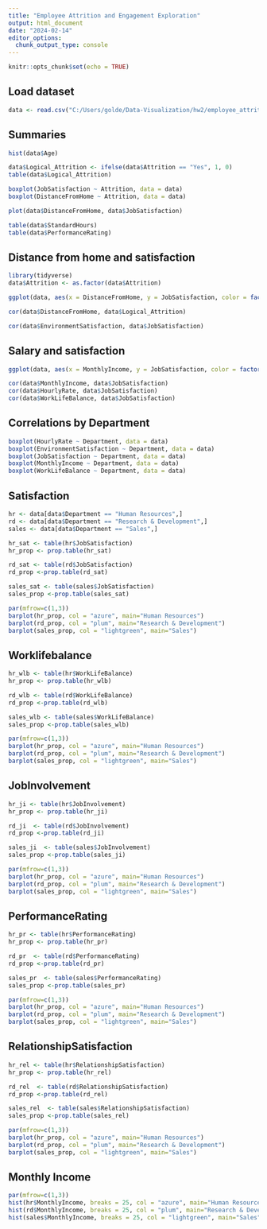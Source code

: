 ---
title: "Employee Attrition and Engagement Exploration"
output: html_document
date: "2024-02-14"
editor_options: 
  chunk_output_type: console
---

```{r setup, include=FALSE}
knitr::opts_chunk$set(echo = TRUE)
```

## Load dataset


```{r cars}
data <- read.csv("C:/Users/golde/Data-Visualization/hw2/employee_attrition_and_engagement.csv")

```

## Summaries

```{r}
hist(data$Age)

data$Logical_Attrition <- ifelse(data$Attrition == "Yes", 1, 0)
table(data$Logical_Attrition)

boxplot(JobSatisfaction ~ Attrition, data = data)
boxplot(DistanceFromHome ~ Attrition, data = data)

plot(data$DistanceFromHome, data$JobSatisfaction)

table(data$StandardHours)
table(data$PerformanceRating)
```

## Distance from home and satisfaction
```{r}
library(tidyverse)
data$Attrition <- as.factor(data$Attrition)

ggplot(data, aes(x = DistanceFromHome, y = JobSatisfaction, color = factor(Attrition))) + geom_jitter() 

cor(data$DistanceFromHome, data$Logical_Attrition)

cor(data$EnvironmentSatisfaction, data$JobSatisfaction)
```

## Salary and satisfaction
```{r}
ggplot(data, aes(x = MonthlyIncome, y = JobSatisfaction, color = factor(Attrition))) + geom_jitter() 

cor(data$MonthlyIncome, data$JobSatisfaction)
cor(data$HourlyRate, data$JobSatisfaction)
cor(data$WorkLifeBalance, data$JobSatisfaction)
```

## Correlations by Department
```{r}
boxplot(HourlyRate ~ Department, data = data)
boxplot(EnvironmentSatisfaction ~ Department, data = data)
boxplot(JobSatisfaction ~ Department, data = data)
boxplot(MonthlyIncome ~ Department, data = data)
boxplot(WorkLifeBalance ~ Department, data = data)
```

## Satisfaction
```{r}
hr <- data[data$Department == "Human Resources",]
rd <- data[data$Department == "Research & Development",]
sales <- data[data$Department == "Sales",]

hr_sat <- table(hr$JobSatisfaction)
hr_prop <- prop.table(hr_sat)

rd_sat <- table(rd$JobSatisfaction)
rd_prop <-prop.table(rd_sat)

sales_sat <- table(sales$JobSatisfaction)
sales_prop <-prop.table(sales_sat)

par(mfrow=c(1,3))
barplot(hr_prop, col = "azure", main="Human Resources")
barplot(rd_prop, col = "plum", main="Research & Development")
barplot(sales_prop, col = "lightgreen", main="Sales")
```

## Worklifebalance
```{r}
hr_wlb <- table(hr$WorkLifeBalance)
hr_prop <- prop.table(hr_wlb)

rd_wlb <- table(rd$WorkLifeBalance)
rd_prop <-prop.table(rd_wlb)

sales_wlb <- table(sales$WorkLifeBalance)
sales_prop <-prop.table(sales_wlb)

par(mfrow=c(1,3))
barplot(hr_prop, col = "azure", main="Human Resources")
barplot(rd_prop, col = "plum", main="Research & Development")
barplot(sales_prop, col = "lightgreen", main="Sales")
```

## JobInvolvement
```{r}
hr_ji <- table(hr$JobInvolvement)
hr_prop <- prop.table(hr_ji)

rd_ji  <- table(rd$JobInvolvement)
rd_prop <-prop.table(rd_ji)

sales_ji  <- table(sales$JobInvolvement)
sales_prop <-prop.table(sales_ji)

par(mfrow=c(1,3))
barplot(hr_prop, col = "azure", main="Human Resources")
barplot(rd_prop, col = "plum", main="Research & Development")
barplot(sales_prop, col = "lightgreen", main="Sales")
```

## PerformanceRating
```{r}
hr_pr <- table(hr$PerformanceRating)
hr_prop <- prop.table(hr_pr)

rd_pr  <- table(rd$PerformanceRating)
rd_prop <-prop.table(rd_pr)

sales_pr  <- table(sales$PerformanceRating)
sales_prop <-prop.table(sales_pr)

par(mfrow=c(1,3))
barplot(hr_prop, col = "azure", main="Human Resources")
barplot(rd_prop, col = "plum", main="Research & Development")
barplot(sales_prop, col = "lightgreen", main="Sales")
```

## RelationshipSatisfaction
```{r}
hr_rel <- table(hr$RelationshipSatisfaction)
hr_prop <- prop.table(hr_rel)

rd_rel  <- table(rd$RelationshipSatisfaction)
rd_prop <-prop.table(rd_rel)

sales_rel  <- table(sales$RelationshipSatisfaction)
sales_prop <-prop.table(sales_rel)

par(mfrow=c(1,3))
barplot(hr_prop, col = "azure", main="Human Resources")
barplot(rd_prop, col = "plum", main="Research & Development")
barplot(sales_prop, col = "lightgreen", main="Sales")
```


## Monthly Income
```{r}

par(mfrow=c(1,3))
hist(hr$MonthlyIncome, breaks = 25, col = "azure", main="Human Resources")
hist(rd$MonthlyIncome, breaks = 25, col = "plum", main="Research & Development")
hist(sales$MonthlyIncome, breaks = 25, col = "lightgreen", main="Sales")
```


